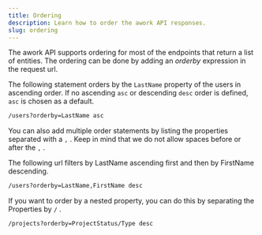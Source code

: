 ```yaml
---
title: Ordering
description: Learn how to order the awork API responses.
slug: ordering
---
```


The awork API supports ordering for most of the endpoints that return a list of entities. The ordering can be done by adding an _orderby_ expression in the request url.

The following statement orders by the `LastName` property of the users in ascending order. If no ascending `asc` or descending `desc` order is defined, `asc` is chosen as a default.

```sh
/users?orderby=LastName asc
```

You can also add multiple order statements by listing the properties separated with a `,` . Keep in mind that we do not allow spaces before or after the `,` .

The following url filters by LastName ascending first and then by FirstName descending.

```sh
/users?orderby=LastName,FirstName desc
```

If you want to order by a nested property, you can do this by separating the Properties by `/` .

```sh
/projects?orderby=ProjectStatus/Type desc
```